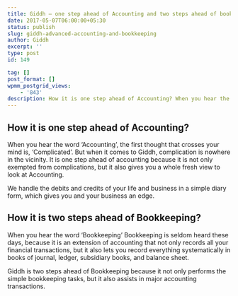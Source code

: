 ```yaml
---
title: Giddh — one step ahead of Accounting and two steps ahead of bookkeeping
date: 2017-05-07T06:00:00+05:30
status: publish
slug: giddh-advanced-accounting-and-bookkeeping
author: Giddh
excerpt: ''
type: post
id: 149

tag: []
post_format: []
wpmm_postgrid_views:
    - '843'
description: How it is one step ahead of Accounting? When you hear the word Accounting, the first thought that crosses your mind is, Complicated. But when it comes to Giddh,
---
```

**How it is one step ahead of Accounting?**
-------------------------------------------

When you hear the word ‘Accounting’, the first thought that crosses your mind is, ‘Complicated’. But when it comes to Giddh, complication is nowhere in the vicinity. It is one step ahead of accounting because it is not only exempted from complications, but it also gives you a whole fresh view to look at Accounting.

We handle the debits and credits of your life and business in a simple diary form, which gives you and your business an edge.

**How it is two steps ahead of Bookkeeping?**
---------------------------------------------

When you hear the word ‘Bookkeeping’ Bookkeeping is seldom heard these days, because it is an extension of accounting that not only records all your financial transactions, but it also lets you record everything systematically in books of journal, ledger, subsidiary books, and balance sheet.

Giddh is two steps ahead of Bookkeeping because it not only performs the simple bookkeeping tasks, but it also assists in major accounting transactions.